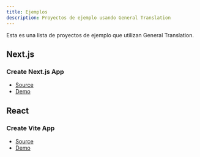 ```yaml
---
title: Ejemplos
description: Proyectos de ejemplo usando General Translation
---
```


Esta es una lista de proyectos de ejemplo que utilizan General Translation.

## Next.js

### Create Next.js App
- [Source](https://github.com/General-Translation/gt-libraries/tree/main/examples/next-create-app)
- [Demo](https://next-create-app-eight.vercel.app/)


## React

### Create Vite App
- [Source](https://github.com/General-Translation/gt-libraries/tree/main/examples/vite-create-app)
- [Demo](https://example-vite-create-app.vercel.app/)
